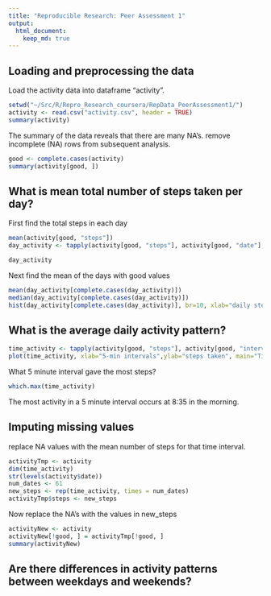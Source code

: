 ```yaml
---
title: "Reproducible Research: Peer Assessment 1"
output: 
  html_document:
    keep_md: true
---
```



## Loading and preprocessing the data
Load the activity data into dataframe "activity".
```r
setwd("~/Src/R/Repro_Research_coursera/RepData_PeerAssessment1/")
activity <- read.csv("activity.csv", header = TRUE)
summary(activity)
```
The summary of the data reveals that there are many NA's.  remove incomplete (NA) rows from subsequent analysis.

```r
good <- complete.cases(activity)
summary(activity[good, ])
```


## What is mean total number of steps taken per day?
First find the total steps in each day
```r
mean(activity[good, "steps"])
day_activity <- tapply(activity[good, "steps"], activity[good, "date"], sum )

day_activity
```
Next find the mean of the days with good values

```r
mean(day_activity[complete.cases(day_activity)])
median(day_activity[complete.cases(day_activity)])
hist(day_activity[complete.cases(day_activity)], br=10, xlab="daily steps",ylab="days", main="Histogram of total steps taken each day")
```


## What is the average daily activity pattern?

```r
time_activity <- tapply(activity[good, "steps"], activity[good, "interval"], sum )
plot(time_activity, xlab="5-min intervals",ylab="steps taken", main="Time series of steps taken averaged across days")
```

What 5 minute interval gave the most steps?
```r
which.max(time_activity)
```
The most activity in a 5 minute interval occurs at 8:35 in the morning.

## Imputing missing values
replace NA values with the mean number of steps for that time interval.
```r
activityTmp <- activity
dim(time_activity)
str(levels(activity$date))
num_dates <- 61
new_steps <- rep(time_activity, times = num_dates)
activityTmp$steps <- new_steps
```
Now replace the NA's with the values in new_steps
```r
activityNew <- activity
activityNew[!good, ] = activityTmp[!good, ]
summary(activityNew)
```



## Are there differences in activity patterns between weekdays and weekends?
